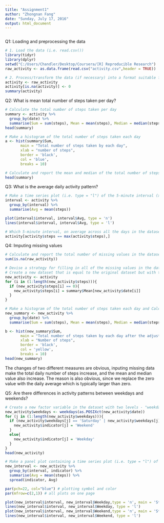 ```yaml
---
title: "Assignment1"
author: "Zhongnan Fang"
date: "Sunday, July 17, 2016"
output: html_document
---
```

```r

```

Q1: Loading and preprocessing the data

```r
# 1. Load the data (i.e. read.csv())
library(tidyr)
library(dplyr)
setwd("C:/Users/Chandler/Desktop/Coursera/[R] Reproducible Research")
raw_activity <- as.data.frame(read.csv("activity.csv",header = TRUE))

# 2. Process/transform the data (if necessary) into a format suitable for your analysis
activity <- raw_activity
activity[is.na(activity)] <- 0
summary(activity)
```


Q2: What is mean total number of steps taken per day?

```r
# Calculate the total number of steps taken per day
summary <- activity %>%
  group_by(date) %>%
  summarise(Sum = sum(steps), Mean = mean(steps), Median = median(steps))
head(summary)

# Make a histogram of the total number of steps taken each day
a <- hist(summary$Sum, 
       main = "Total number of steps taken by each day",
       xlab = "number of steps",
       border = 'black',
       col = 'blue',
       breaks = 10)

# Calculate and report the mean and median of the total number of steps taken per day
head(summary)
```

Q3: What is the average daily activity pattern?

```r
# Make a time series plot (i.e. type = "l") of the 5-minute interval (x-axis) and the average number of steps taken, averaged across all days (y-axis)
interval <- activity %>%
  group_by(interval) %>%
  summarise(Avg = mean(steps))

plot(interval$interval, interval$Avg, type = 'n')
lines(interval$interval, interval$Avg, type = 'l')

# Which 5-minute interval, on average across all the days in the dataset, contains the maximum number of steps?
activity[activity$steps == max(activity$steps),]
```

Q4: Imputing missing values
```r
# Calculate and report the total number of missing values in the dataset (i.e. the total number of rows with NAs)
sum(is.na(raw_activity))

# Devise a strategy for filling in all of the missing values in the dataset.
# Create a new dataset that is equal to the original dataset but with the missing data filled in.
new_activity <- activity
for (i in (1:length(new_activity$steps))){
  if (new_activity$steps[i] == 0){
    new_activity$steps[i] = summary$Mean[new_activity$date[i]]
  }
}

# Make a histogram of the total number of steps taken each day and Calculate and report the mean and median total number of steps taken per day.
new_summary <- new_activity %>%
  group_by(date) %>%
  summarise(Sum = sum(steps), Mean = mean(steps), Median = median(steps))

b <- hist(new_summary$Sum,
       main = "Total number of steps taken by each day after the adjustment",
       xlab = "Number of steps",
       border = 'black',
       col = 'yellow',
       breaks = 10)
head(new_summary)
```
The changes of two different measures are obvious, inputing missing data make the total daily number of steps increase, and the mean and median value also increase. The reason is also obvious, since we replace the zero value with the daily average which is typically larger than zero.

Q5: Are there differences in activity patterns between weekdays and weekends?

```r
# Create a new factor variable in the dataset with two levels - "weekday" and "weekend" indicating whether a given date is a weekday or weekend day.
new_activity$weekdays <- weekdays(as.POSIXct(new_activity$date))
for (j in (1:length(new_activity$weekdays))){
  if (new_activity$weekdays[j] == 'Saturday' | new_activity$weekdays[j] == 'Sunday'){
    new_activity$indicator[j] = 'Weekend'
  }
  else{
    new_activity$indicator[j] = 'Weekday'
  }
}
head(new_activity)

# Make a panel plot containing a time series plot (i.e. type = "l") of the 5-minute interval (x-axis) and the average number of steps taken, averaged across all weekday days or weekend days (y-axis).
new_interval <- new_activity %>%
  group_by(interval, indicator) %>%
  summarise(Avg = mean(steps)) %>%
  spread(indicator, Avg)

par(pch=22, col="blue") # plotting symbol and color 
par(mfrow=c(2,1)) # all plots on one page 

plot(new_interval$interval, new_interval$Weekday,type = 'n', main = 'Steps in weekdays', xlab = 'interval', ylab = 'Steps')
lines(new_interval$interval, new_interval$Weekday, type = 'l')
plot(new_interval$interval, new_interval$Weekend,type = 'n', main = 'Steps in weekends', xlab = 'interval', ylab = 'Steps')
lines(new_interval$interval, new_interval$Weekend, type = 'l')
```